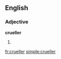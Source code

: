 ==English==

===Adjective===
'''crueller'''

# {{comparative of|cruel}}

[[fr:crueller]]
[[simple:crueller]]